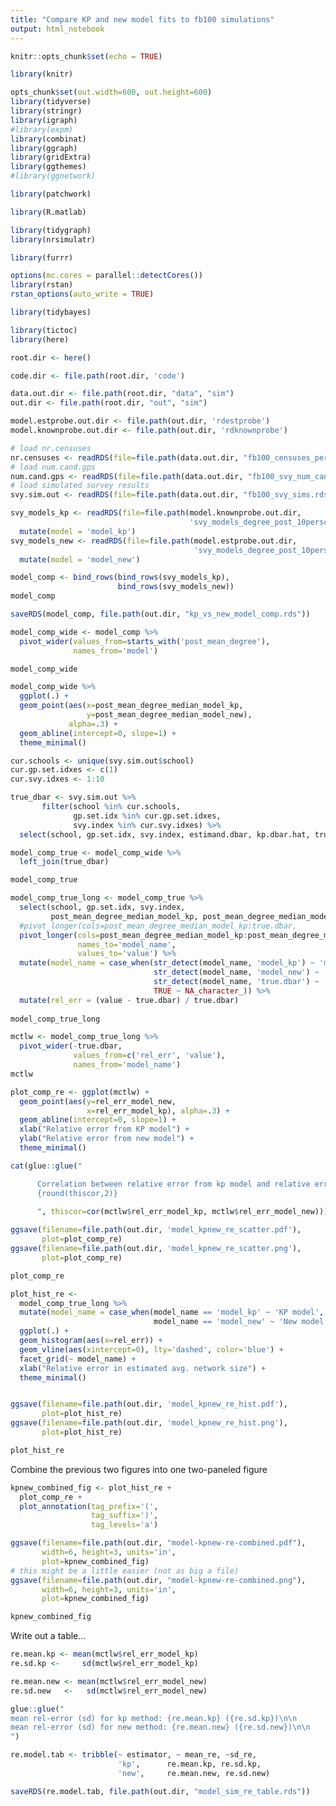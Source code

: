 ```yaml
---
title: "Compare KP and new model fits to fb100 simulations"
output: html_notebook
---
```


```r
knitr::opts_chunk$set(echo = TRUE)
```

```r
library(knitr)

opts_chunk$set(out.width=600, out.height=600)
library(tidyverse)
library(stringr)
library(igraph)
#library(expm)
library(combinat)
library(ggraph)
library(gridExtra)
library(ggthemes)
#library(ggnetwork)

library(patchwork)

library(R.matlab)

library(tidygraph)
library(nrsimulatr)

library(furrr)

options(mc.cores = parallel::detectCores())
library(rstan)
rstan_options(auto_write = TRUE)

library(tidybayes)

library(tictoc)
library(here)

```



```r
root.dir <- here()

code.dir <- file.path(root.dir, 'code')

data.out.dir <- file.path(root.dir, "data", "sim")
out.dir <- file.path(root.dir, "out", "sim")

model.estprobe.out.dir <- file.path(out.dir, 'rdestprobe')
model.knownprobe.out.dir <- file.path(out.dir, 'rdknownprobe')
```

```r
# load nr.censuses
nr.censuses <- readRDS(file=file.path(data.out.dir, "fb100_censuses_perfect.rds"))
# load num.cand.gps
num.cand.gps <- readRDS(file=file.path(data.out.dir, "fb100_svy_num_cand_gps.rds"))
# load simulated survey results
svy.sim.out <- readRDS(file=file.path(data.out.dir, "fb100_svy_sims.rds"))
```


```r
svy_models_kp <- readRDS(file=file.path(model.knownprobe.out.dir, 
                                        'svy_models_degree_post_10perschool.rds')) %>%
  mutate(model = 'model_kp')
svy_models_new <- readRDS(file=file.path(model.estprobe.out.dir, 
                                         'svy_models_degree_post_10perschool.rds')) %>%
  mutate(model = 'model_new')
```

```r
model_comp <- bind_rows(bind_rows(svy_models_kp),
                        bind_rows(svy_models_new))
model_comp
```

```r
saveRDS(model_comp, file.path(out.dir, "kp_vs_new_model_comp.rds"))
```

```r
model_comp_wide <- model_comp %>%
  pivot_wider(values_from=starts_with('post_mean_degree'),
              names_from='model')

model_comp_wide
```

```r
model_comp_wide %>%
  ggplot(.) +
  geom_point(aes(x=post_mean_degree_median_model_kp,
                 y=post_mean_degree_median_model_new),
             alpha=.3) +
  geom_abline(intercept=0, slope=1) +
  theme_minimal()
```

```r
cur.schools <- unique(svy.sim.out$school)
cur.gp.set.idxes <- c(1)
cur.svy.idxes <- 1:10

true_dbar <- svy.sim.out %>%
       filter(school %in% cur.schools,
              gp.set.idx %in% cur.gp.set.idxes,
              svy.index %in% cur.svy.idxes) %>%
  select(school, gp.set.idx, svy.index, estimand.dbar, kp.dbar.hat, true.dbar)

model_comp_true <- model_comp_wide %>%
  left_join(true_dbar)

model_comp_true
```


```r
model_comp_true_long <- model_comp_true %>%
  select(school, gp.set.idx, svy.index,
         post_mean_degree_median_model_kp, post_mean_degree_median_model_new, true.dbar) %>%
  #pivot_longer(cols=post_mean_degree_median_model_kp:true.dbar,
  pivot_longer(cols=post_mean_degree_median_model_kp:post_mean_degree_median_model_new,
               names_to='model_name',
               values_to='value') %>%
  mutate(model_name = case_when(str_detect(model_name, 'model_kp') ~ 'model_kp',
                                str_detect(model_name, 'model_new') ~ 'model_new',
                                str_detect(model_name, 'true.dbar') ~ 'truth',
                                TRUE ~ NA_character_)) %>%
  mutate(rel_err = (value - true.dbar) / true.dbar)
  
model_comp_true_long
```


```r
mctlw <- model_comp_true_long %>%
  pivot_wider(-true.dbar,
              values_from=c('rel_err', 'value'),
              names_from='model_name')
mctlw
```

```r
plot_comp_re <- ggplot(mctlw) +
  geom_point(aes(y=rel_err_model_new,
                 x=rel_err_model_kp), alpha=.3) +
  geom_abline(intercept=0, slope=1) +
  xlab("Relative error from KP model") +
  ylab("Relative error from new model") +
  theme_minimal()

cat(glue::glue("

      Correlation between relative error from kp model and relative error from new model: 
      {round(thiscor,2)}
      
      ", thiscor=cor(mctlw$rel_err_model_kp, mctlw$rel_err_model_new)))

ggsave(filename=file.path(out.dir, 'model_kpnew_re_scatter.pdf'),
       plot=plot_comp_re)
ggsave(filename=file.path(out.dir, 'model_kpnew_re_scatter.png'),
       plot=plot_comp_re)

plot_comp_re
```


```r
plot_hist_re <- 
  model_comp_true_long %>%
  mutate(model_name = case_when(model_name == 'model_kp' ~ 'KP model',
                                model_name == 'model_new' ~ 'New model')) %>%
  ggplot(.) +
  geom_histogram(aes(x=rel_err)) +
  geom_vline(aes(xintercept=0), lty='dashed', color='blue') +
  facet_grid(~ model_name) +
  xlab("Relative error in estimated avg. network size") +
  theme_minimal()


ggsave(filename=file.path(out.dir, 'model_kpnew_re_hist.pdf'),
       plot=plot_hist_re)
ggsave(filename=file.path(out.dir, 'model_kpnew_re_hist.png'),
       plot=plot_hist_re)

plot_hist_re
```

Combine the previous two figures into one two-paneled figure

```r
kpnew_combined_fig <- plot_hist_re + 
  plot_comp_re +
  plot_annotation(tag_prefix='(',
                  tag_suffix=')',
                  tag_levels='a')

ggsave(filename=file.path(out.dir, "model-kpnew-re-combined.pdf"), 
       width=6, height=3, units='in',
       plot=kpnew_combined_fig)
# this might be a little easier (not as big a file)
ggsave(filename=file.path(out.dir, "model-kpnew-re-combined.png"), 
       width=6, height=3, units='in',
       plot=kpnew_combined_fig)

kpnew_combined_fig
```


Write out a table...

```r
re.mean.kp <- mean(mctlw$rel_err_model_kp)
re.sd.kp <-     sd(mctlw$rel_err_model_kp)

re.mean.new <- mean(mctlw$rel_err_model_new)
re.sd.new   <-   sd(mctlw$rel_err_model_new)

glue::glue("
mean rel-error (sd) for kp method: {re.mean.kp} ({re.sd.kp})\n\n
mean rel-error (sd) for new method: {re.mean.new} ({re.sd.new})\n\n
")

re.model.tab <- tribble(~ estimator, ~ mean_re, ~sd_re,
                        'kp',      re.mean.kp, re.sd.kp,
                        'new',     re.mean.new, re.sd.new)

saveRDS(re.model.tab, file.path(out.dir, "model_sim_re_table.rds"))
```





